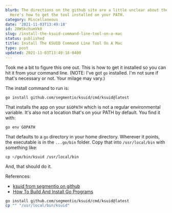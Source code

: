 ```yaml
---
blurb: The directions on the github site are a little unclear about the file location.
  Here's how to get the tool installed on your PATH.
category: Miscellaneous
date: '2021-11-03T13:49:18'
id: 20WSkchumVk0
slug: /install-the-ksuid-command-line-tool-on-a-mac
status: published
title: Install The KSUID Command Line Tool On A Mac
type: post
updated: 2021-11-03T13:49:18-0400
---
```


Took me a bit to figure this one out. This is how to get it installed so you can hit it from your command line. (NOTE: I've got `go` installed. I'm not sure if that's necessary or not. Your milage may vary.)

The install command to run is:

```cli
go install github.com/segmentio/ksuid/cmd/ksuid@latest
```

That installs the app on your `$GOPATH` which is not a regular environmental variable. It's also not a location that's on your PATH by default. You find it with:

```
go env GOPATH
```

That defaults to a `go` directory in your home directory. Wherever it points, the executable is in the `...go/bin` folder. Copy that into `/usr/local/bin` with something like:

```
cp ~/go/bin/ksuid /usr/local/bin
```

And, that should do it.


References:

- [ksuid from segmentio on github](https://github.com/segmentio/ksuid)
- [How To Build And Install Go Programs](https://www.digitalocean.com/community/tutorials/how-to-build-and-install-go-programs)







```bash
go install github.com/segmentio/ksuid/cmd/ksuid@latest
cp "" "/usr/local/bin/ksuid"
```